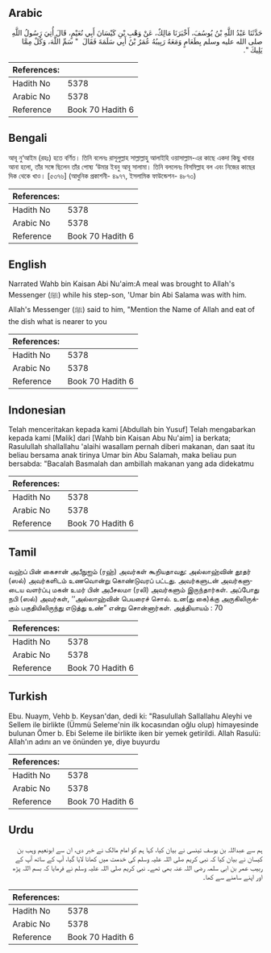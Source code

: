 ## Arabic


<div dir="rtl" lang="ar" style={{fontSize:'larger',backgroundColor:'#f8f9fa',padding:20}}>
حَدَّثَنَا عَبْدُ اللَّهِ بْنُ يُوسُفَ، أَخْبَرَنَا مَالِكٌ، عَنْ وَهْبِ بْنِ كَيْسَانَ أَبِي نُعَيْمٍ، قَالَ أُتِيَ رَسُولُ اللَّهِ صلى الله عليه وسلم بِطَعَامٍ وَمَعَهُ رَبِيبُهُ عُمَرُ بْنُ أَبِي سَلَمَةَ فَقَالَ ‏ "‏ سَمِّ اللَّهَ، وَكُلْ مِمَّا يَلِيكَ ‏"‏‏.‏
</div>
<div style={{backgroundColor:'#f8f9fa',padding:20, marginBottom: 10}}><table> <thead> <tr> <th>References:</th> <th></th> </tr> </thead> <tbody><tr><td>Hadith No</td><td>5378</td></tr><tr><td>Arabic No</td><td>5378</td></tr><tr><td>Reference</td><td>Book 70 Hadith 6</td></tr></tbody></table></div>

## Bengali


<div dir="ltr" lang="bn" style={{fontSize:'larger',backgroundColor:'#f8f9fa',padding:20}}>
আবূ নু‘আইম (রহঃ) হতে বর্ণিত। তিনি বলেনঃ রাসূলুল্লাহ সাল্লাল্লাহু আলাইহি ওয়াসাল্লাম-এর কাছে একদা কিছু খাবার আনা হলো, তাঁর সঙ্গে ছিলেন তাঁর পোষ্য ‘উমার ইবনু আবূ সালামা। তিনি বললেনঃ বিসমিল্লাহ বল এবং নিজের কাছের দিক থেকে খাও। [৫৩৭৬] (আধুনিক প্রকাশনী- ৪৯৭৭, ইসলামিক ফাউন্ডেশন- ৪৮৭৩)
</div>
<div style={{backgroundColor:'#f8f9fa',padding:20, marginBottom: 10}}><table> <thead> <tr> <th>References:</th> <th></th> </tr> </thead> <tbody><tr><td>Hadith No</td><td>5378</td></tr><tr><td>Arabic No</td><td>5378</td></tr><tr><td>Reference</td><td>Book 70 Hadith 6</td></tr></tbody></table></div>

## English


<div dir="ltr" lang="en" style={{fontSize:'larger',backgroundColor:'#f8f9fa',padding:20}}>
Narrated Wahb bin Kaisan Abi Nu'aim:A meal was brought to Allah's Messenger (ﷺ) while his step-son, 'Umar bin Abi Salama was with him. Allah's Messenger (ﷺ) said to him, "Mention the Name of Allah and eat of the dish what is nearer to you
</div>
<div style={{backgroundColor:'#f8f9fa',padding:20, marginBottom: 10}}><table> <thead> <tr> <th>References:</th> <th></th> </tr> </thead> <tbody><tr><td>Hadith No</td><td>5378</td></tr><tr><td>Arabic No</td><td>5378</td></tr><tr><td>Reference</td><td>Book 70 Hadith 6</td></tr></tbody></table></div>

## Indonesian


<div dir="ltr" lang="id" style={{fontSize:'larger',backgroundColor:'#f8f9fa',padding:20}}>
Telah menceritakan kepada kami [Abdullah bin Yusuf] Telah mengabarkan kepada kami [Malik] dari [Wahb bin Kaisan Abu Nu'aim] ia berkata; Rasulullah shallallahu 'alaihi wasallam pernah diberi makanan, dan saat itu beliau bersama anak tirinya Umar bin Abu Salamah, maka beliau pun bersabda: "Bacalah Basmalah dan ambillah makanan yang ada didekatmu
</div>
<div style={{backgroundColor:'#f8f9fa',padding:20, marginBottom: 10}}><table> <thead> <tr> <th>References:</th> <th></th> </tr> </thead> <tbody><tr><td>Hadith No</td><td>5378</td></tr><tr><td>Arabic No</td><td>5378</td></tr><tr><td>Reference</td><td>Book 70 Hadith 6</td></tr></tbody></table></div>

## Tamil


<div dir="ltr" lang="ta" style={{fontSize:'larger',backgroundColor:'#f8f9fa',padding:20}}>
வஹ்ப் பின் கைசான் அபீநுஐம் (ரஹ்) அவர்கள் கூறியதாவது: அல்லாஹ்வின் தூதர் (ஸல்) அவர்களிடம் உணவொன்று கொண்டுவரப் பட்டது. அவர்களுடன் அவர்களுடைய வளர்ப்பு மகன் உமர் பின் அபீசலமா (ரலி) அவர்களும் இருந்தார்கள். அப்போது நபி (ஸல்) அவர்கள், ‘‘அல்லாஹ்வின் பெயரைச் சொல். உன(து கை)க்கு அருகிலிருக்கும் பகுதியிலிருந்து எடுத்து உண்” என்று சொன்னார்கள். அத்தியாயம் : 70
</div>
<div style={{backgroundColor:'#f8f9fa',padding:20, marginBottom: 10}}><table> <thead> <tr> <th>References:</th> <th></th> </tr> </thead> <tbody><tr><td>Hadith No</td><td>5378</td></tr><tr><td>Arabic No</td><td>5378</td></tr><tr><td>Reference</td><td>Book 70 Hadith 6</td></tr></tbody></table></div>

## Turkish


<div dir="ltr" lang="tr" style={{fontSize:'larger',backgroundColor:'#f8f9fa',padding:20}}>
Ebu. Nuaym, Vehb b. Keysan'dan, dedi ki: "Rasulullah Sallallahu Aleyhi ve Sellem ile birlikte (Ümmü Seleme'nin ilk kocasından oğlu olup) himayesinde bulunan Ömer b. Ebi Seleme ile birlikte iken bir yemek getirildi. Allah Rasulü: Allah'ın adını an ve önünden ye, diye buyurdu
</div>
<div style={{backgroundColor:'#f8f9fa',padding:20, marginBottom: 10}}><table> <thead> <tr> <th>References:</th> <th></th> </tr> </thead> <tbody><tr><td>Hadith No</td><td>5378</td></tr><tr><td>Arabic No</td><td>5378</td></tr><tr><td>Reference</td><td>Book 70 Hadith 6</td></tr></tbody></table></div>

## Urdu


<div dir="rtl" lang="ur" style={{fontSize:'larger',backgroundColor:'#f8f9fa',padding:20}}>
ہم سے عبداللہ بن یوسف تینسی نے بیان کیا، کہا ہم کو امام مالک نے خبر دی، ان سے ابونعیم وہب بن کیسان نے بیان کیا کہ نبی کریم صلی اللہ علیہ وسلم کی خدمت میں کھانا لایا گیا، آپ کے ساتھ آپ کے ربیب عمر بن ابی سلمہ رضی اللہ عنہ بھی تھے۔ نبی کریم صلی اللہ علیہ وسلم نے فرمایا کہ بسم اللہ پڑھ اور اپنے سامنے سے کھا۔
</div>
<div style={{backgroundColor:'#f8f9fa',padding:20, marginBottom: 10}}><table> <thead> <tr> <th>References:</th> <th></th> </tr> </thead> <tbody><tr><td>Hadith No</td><td>5378</td></tr><tr><td>Arabic No</td><td>5378</td></tr><tr><td>Reference</td><td>Book 70 Hadith 6</td></tr></tbody></table></div>